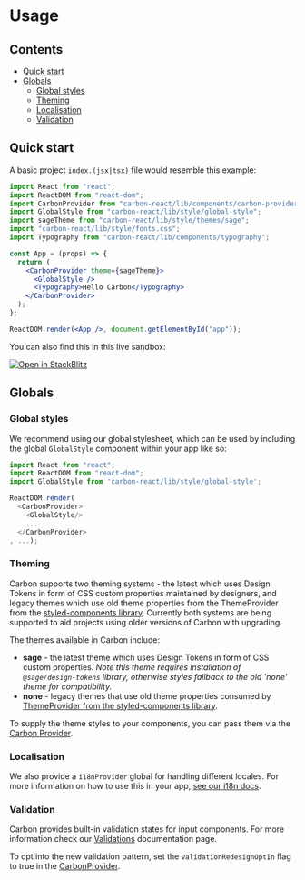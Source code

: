 
<Meta title="Getting Started/Usage" />

# Usage

## Contents

- [Quick start](#quick-start)
- [Globals](#globals)
  - [Global styles](#global-styles)
  - [Theming](#theming)
  - [Localisation](#localisation)
  - [Validation](#validation)

## Quick start

A basic project `index.(jsx|tsx)` file would resemble this example:

```jsx
import React from "react";
import ReactDOM from "react-dom";
import CarbonProvider from "carbon-react/lib/components/carbon-provider";
import GlobalStyle from "carbon-react/lib/style/global-style";
import sageTheme from "carbon-react/lib/style/themes/sage";
import "carbon-react/lib/style/fonts.css";
import Typography from "carbon-react/lib/components/typography";

const App = (props) => {
  return (
    <CarbonProvider theme={sageTheme}>
      <GlobalStyle />
      <Typography>Hello Carbon</Typography>
    </CarbonProvider>
  );
};

ReactDOM.render(<App />, document.getElementById("app"));
```

You can also find this in this live sandbox:

[![Open in StackBlitz](https://developer.stackblitz.com/img/open_in_stackblitz.svg)](https://stackblitz.com/fork/github/Parsium/carbon-starter)

## Globals

### Global styles

We recommend using our global stylesheet, which can be used by including the global `GlobalStyle` component within your app like so:

```ts
import React from "react";
import ReactDOM from "react-dom";
import GlobalStyle from 'carbon-react/lib/style/global-style';

ReactDOM.render(
  <CarbonProvider>
    <GlobalStyle/>
    ...
  </CarbonProvider>
, ...);
```

### Theming

Carbon supports two theming systems - the latest which uses Design Tokens in form of CSS custom properties maintained by designers, and legacy themes which use old theme properties from the ThemeProvider from the [styled-components library](https://styled-components.com/docs/advanced#theming). Currently both systems are being supported to aid projects using older versions of Carbon with upgrading.

The themes available in Carbon include:

- **sage** - the latest theme which uses Design Tokens in form of CSS custom properties. _Note this theme requires installation of `@sage/design-tokens` library, otherwise styles fallback to the old 'none' theme for compatibility._
- **none** - legacy themes that use old theme properties consumed by [ThemeProvider from the styled-components library](https://styled-components.com/docs/advanced#theming).

To supply the theme styles to your components, you can pass them via the [Carbon Provider](../?path=/docs/carbon-provider--docs).

### Localisation

We also provide a `i18nProvider` global for handling different locales. For more information on how to use this in your app, [see our i18n docs](../?path=/docs/documentation-i18n--docs).

### Validation

Carbon provides built-in validation states for input components. For more information check our [Validations](../?path=/docs/documentation-validations--docs) documentation page.

To opt into the new validation pattern, set the `validationRedesignOptIn` flag to true in the [CarbonProvider](../?path=/docs/carbon-provider--docs).